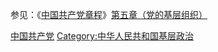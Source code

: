 {{Catnav|頁面分類|地理|国家|亚洲国家|中华人民共和国|中华人民共和国政党|中国共产党}}

参见：《[[中国共产党章程|中国共产党章程]]》[[s:中国共产党章程#第五章_党的基层组织|第五章（党的基层组织）]]

[[Category:中国共产党|]]
[[Category:中华人民共和国基层政治|Category:中华人民共和国基层政治]]